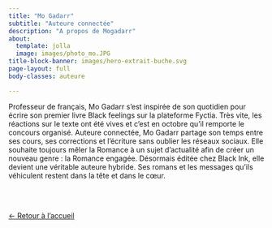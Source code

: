 ---
title: "Mo Gadarr"
subtitle: "Auteure connectée"
description: "A propos de Mogadarr"
about:
  template: jolla
  image: images/photo_mo.JPG
title-block-banner: images/hero-extrait-buche.svg
page-layout: full
body-classes: auteure

---


Professeur de français, Mo Gadarr s'est inspirée de son quotidien pour écrire son premier livre Black feelings sur la plateforme Fyctia. Très vite, les réactions sur le texte ont été vives et c'est en octobre qu'il remporte le concours organisé. Auteure connectée, Mo Gadarr partage son temps entre ses cours, ses corrections et l'écriture sans oublier les réseaux sociaux.
Elle souhaite toujours mêler la Romance à un sujet d'actualité afin de créer un nouveau genre : la Romance engagée. Désormais éditée chez Black Ink, elle devient une véritable auteure hybride. Ses romans et les messages qu’ils véhiculent restent dans la tête et dans le cœur. 

<br></br>

<div class="back-home">
  <a href="https://mogadarr.github.io/lire-mogadarr/" class="btn-back" role="button" aria-label="Retour à l’accueil">
    <span class="arrow">←</span> Retour à l’accueil
  </a>
</div>